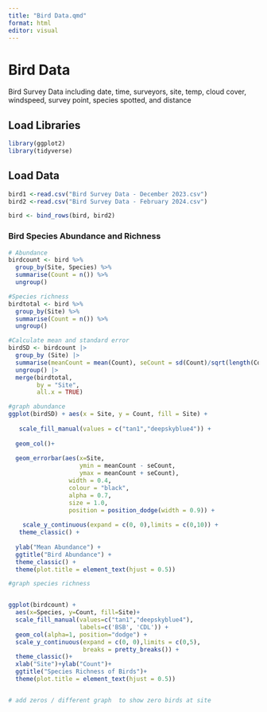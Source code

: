 ```yaml
---
title: "Bird Data.qmd"
format: html
editor: visual
---
```


# Bird Data 

Bird Survey Data including date, time, surveyors, site, temp, cloud cover, windspeed, survey point, species spotted, and distance

## Load Libraries 

```r
library(ggplot2)
library(tidyverse)
```

## Load Data 

```r
bird1 <-read.csv("Bird Survey Data - December 2023.csv")
bird2 <-read.csv("Bird Survey Data - February 2024.csv")
```

```r
bird <- bind_rows(bird, bird2)
```

### Bird Species Abundance and Richness 

```r
# Abundance
birdcount <- bird %>%
  group_by(Site, Species) %>%
  summarise(Count = n()) %>%
  ungroup()

#Species richness
birdtotal <- bird %>%
  group_by(Site) %>%
  summarise(Count = n()) %>%
  ungroup()
```

```r
#Calculate mean and standard error
birdSD <- birdcount |> 
  group_by (Site) |>  
  summarise(meanCount = mean(Count), seCount = sd(Count)/sqrt(length(Count))) |>  
  ungroup() |> 
  merge(birdtotal,
        by = "Site",
        all.x = TRUE)

```

```r
#graph abundance
ggplot(birdSD) + aes(x = Site, y = Count, fill = Site) +
  
   scale_fill_manual(values = c("tan1","deepskyblue4")) +
  
  geom_col()+
  
  geom_errorbar(aes(x=Site, 
                    ymin = meanCount - seCount, 
                    ymax = meanCount + seCount),
                 width = 0.4,
                 colour = "black", 
                 alpha = 0.7, 
                 size = 1.0,
                 position = position_dodge(width = 0.9)) +
  
    scale_y_continuous(expand = c(0, 0),limits = c(0,10)) +
   theme_classic() +
  
  ylab("Mean Abundance") +
  ggtitle("Bird Abundance") +
  theme_classic() +
  theme(plot.title = element_text(hjust = 0.5))

```

```r
#graph species richness


ggplot(birdcount) + 
  aes(x=Species, y=Count, fill=Site)+
  scale_fill_manual(values=c("tan1","deepskyblue4"),
                    labels=c('BSB', 'CDL')) +
  geom_col(alpha=1, position="dodge") + 
  scale_y_continuous(expand = c(0, 0),limits = c(0,5), 
                     breaks = pretty_breaks()) +
  theme_classic()+
  xlab("Site")+ylab("Count")+
  ggtitle("Species Richness of Birds")+
  theme(plot.title = element_text(hjust = 0.5))


# add zeros / different graph  to show zero birds at site 
```

